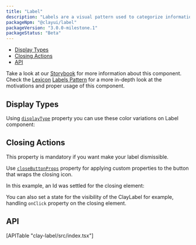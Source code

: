 ```yaml
---
title: "Label"
description: "Labels are a visual pattern used to categorize information providing quick and easy recognition."
packageNpm: "@clayui/label"
packageVersion: "3.0.0-milestone.1"
packageStatus: "Beta"
---
```



<div class="nav-toc">

- [Display Types](#display-types)
- [Closing Actions](#closing-actions)
- [API](#api)

</div>

<div class="clay-site-alert alert alert-warning">
    Take a look at our <a href="https://storybook-clayui.netlify.com/?path=/story/claylabel--default">Storybook</a> for more information about this component.
</div>

<div class="clay-site-alert alert alert-info">
Check the <a href="https://liferay.design/lexicon/">Lexicon</a> <a href="https://liferay.design/lexicon/core-components/labels/">Labels Pattern</a> for a more in-depth look at the motivations and proper usage of this component.
</div>

## Display Types

Using [`displayType`](#api-displayType) property you can use these color variations on Label component:

<LabelDisplayTypes />

## Closing Actions

<div class="clay-site-alert alert alert-warning">
    This property is mandatory if you want make your label dismissible.
</div>

Use [`closeButtonProps`](#api-closeButtonProps) property for applying custom properties to the button that wraps the closing icon.

In this example, an Id was settled for the closing element:

<LabelClosingActions />

You can also set a state for the visibility of the ClayLabel for example, handling `onClick` property on the closing element.

<Label />

## API

<div>
    [APITable "clay-label/src/index.tsx"]
</div>
